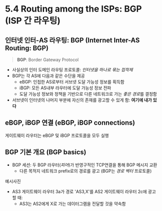 # 5.4 Routing among the ISPs: BGP (ISP 간 라우팅)
## 인터넷 인터-AS 라우팅: BGP (Internet Inter-AS Routing: BGP)
> **BGP**: Border Gateway Protocol

- 사실상의 인터 도메인 라우팅 프로토콜: *인터넷을 하나로 묶는 접착제*
- BGP는 각 AS에 다음과 같은 수단을 제공
	- eBGP: 인접한 AS로부터 서브넷 도달 가능성 정보를 획득함
	- iBGP: 모든 AS내부 라우터에 도달 가능성 정보 전파
	- 도달 가능성 정보와 정책을 기반으로 다른 네트워크로 가는 *좋은 경로*를 결정함
- 서브넷이 인터넷의 나머지 부분에 자신의 존재를 광고할 수 있게 함: **여기에 내가 있다**


## eBGP, iBGP 연결 (eBGP, iBGP connections)
게이트웨이 라우터는 eBGP 및 iBGP 프로토콜을 모두 실행

## BGP 기본 개요 (BGP basics)
- BGP 세션: 두 BGP 라우터(*피어*)가 반영구적인 TCP연결을 통해 BGP 메시지 교환
	- 다른 목적지 네트워크 prefix로의 경로를 광고 (BGP는 *경로 벡터* 프로토콜)

예시사진
- AS3 게이트웨이 라우터 3a가 경로 'AS3,X'를 AS2 게이트웨이 라우터 2c에 광고할 때:
    - AS3는 AS2에게 X로 가는 데이터그램을 전달할 것을 약속함